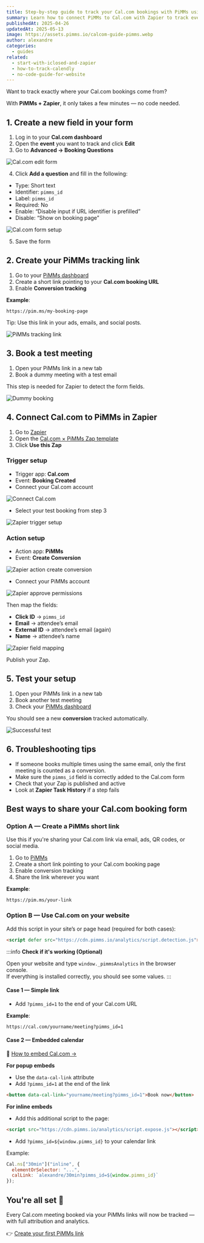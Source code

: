 ```yaml
---
title: Step-by-step guide to track your Cal.com bookings with PiMMs using Zapier
summary: Learn how to connect PiMMs to Cal.com with Zapier to track every meeting and understand exactly which campaigns drive bookings.
publishedAt: 2025-04-26
updatedAt: 2025-05-13
image: https://assets.pimms.io/calcom-guide-pimms.webp
author: alexandre
categories:
  - guides
related:
  - start-with-iclosed-and-zapier
  - how-to-track-calendly
  - no-code-guide-for-website
---
```


Want to track exactly where your Cal.com bookings come from?

With **PiMMs + Zapier**, it only takes a few minutes — no code needed.

## 1. Create a new field in your form

1. Log in to your **Cal.com dashboard**
2. Open the **event** you want to track and click **Edit**
3. Go to **Advanced → Booking Questions**

![Cal.com edit form](https://assets.pimms.io/cal-edit-form.webp)

4. Click **Add a question** and fill in the following:
- Type: Short text
- Identifier: `pimms_id`
- Label: `pimms_id`
- Required: No
- Enable: “Disable input if URL identifier is prefilled”
- Disable: “Show on booking page”

![Cal.com form setup](https://assets.pimms.io/cal-fill-the-question-for-the-pimms_id.webp)

5. Save the form

## 2. Create your PiMMs tracking link

1. Go to your [PiMMs dashboard](https://app.pimms.io)
2. Create a short link pointing to your **Cal.com booking URL**
3. Enable **Conversion tracking**

**Example**:
```
https://pim.ms/my-booking-page
```

Tip: Use this link in your ads, emails, and social posts.

![PiMMs tracking link](https://assets.pimms.io/pimms-tracking-link.webp?v=2)

## 3. Book a test meeting

1. Open your PiMMs link in a new tab
2. Book a dummy meeting with a test email

This step is needed for Zapier to detect the form fields.

![Dummy booking](https://assets.pimms.io/cal-dummy-booking.webp)

## 4. Connect Cal.com to PiMMs in Zapier

1. Go to [Zapier](https://zapier.com)
2. Open the [Cal.com × PiMMs Zap template](https://zapier.com/webintent/create-zap?template=255624056)
3. Click **Use this Zap**

### Trigger setup

- Trigger app: **Cal.com**
- Event: **Booking Created**
- Connect your Cal.com account

![Connect Cal.com](https://assets.pimms.io/zapier-connect-cal.webp)

- Select your test booking from step 3

![Zapier trigger setup](https://assets.pimms.io/zapier-find-dummy-record.webp)

### Action setup

- Action app: **PiMMs**
- Event: **Create Conversion**

![Zapier action create conversion](https://assets.pimms.io/zapier-action-create-conversion.webp)

- Connect your PiMMs account

![Zapier approve permissions](https://assets.pimms.io/zapier-approve-permissions.webp)

Then map the fields:

- **Click ID** → `pimms_id`
- **Email** → attendee’s email
- **External ID** → attendee’s email (again)
- **Name** → attendee’s name

![Zapier field mapping](https://assets.pimms.io/zapier-field-mapping.webp)

Publish your Zap.

## 5. Test your setup

1. Open your PiMMs link in a new tab
2. Book another test meeting
3. Check your [PiMMs dashboard](https://app.pimms.io)

You should see a new **conversion** tracked automatically.

![Successful test](https://assets.pimms.io/zapier-test-integration-calcom.webp)

## 6. Troubleshooting tips

- If someone books multiple times using the same email, only the first meeting is counted as a conversion.
- Make sure the `pimms_id` field is correctly added to the Cal.com form
- Check that your Zap is published and active
- Look at **Zapier Task History** if a step fails

## Best ways to share your Cal.com booking form

### Option A — Create a PiMMs short link

Use this if you're sharing your Cal.com link via email, ads, QR codes, or social media.

1. Go to [PiMMs](https://app.pimms.io)
2. Create a short link pointing to your Cal.com booking page
3. Enable conversion tracking
4. Share the link wherever you want

**Example**:
```
https://pim.ms/your-link
```

### Option B — Use Cal.com on your website

Add this script in your site’s or page head (required for both cases):

```html
<script defer src="https://cdn.pimms.io/analytics/script.detection.js"></script>
```

:::info
**Check if it's working (Optional)**

Open your website and type `window._pimmsAnalytics` in the browser console.  
If everything is installed correctly, you should see some values.
:::

#### Case 1 — Simple link

- Add `?pimms_id=1` to the end of your Cal.com URL

**Example**:
```
https://cal.com/yourname/meeting?pimms_id=1
```

#### Case 2 — Embedded calendar

📘 [How to embed Cal.com →](https://cal.com/help/embedding/adding-embed)

**For popup embeds**

- Use the `data-cal-link` attribute
- Add `?pimms_id=1` at the end of the link

```html
<button data-cal-link="yourname/meeting?pimms_id=1">Book now</button>
```

**For inline embeds**

- Add this additional script to the page:

```html
<script src="https://cdn.pimms.io/analytics/script.expose.js"></script>
```

- Add `?pimms_id=${window.pimms_id}` to your calendar link

Example:

```js
Cal.ns["30min"]("inline", {
  elementOrSelector: "...",
  calLink: `alexandre/30min?pimms_id=${window.pimms_id}`
});
```

## You're all set 🎉

Every Cal.com meeting booked via your PiMMs links will now be tracked — with full attribution and analytics.

👉 [Create your first PiMMs link](https://app.pimms.io)

